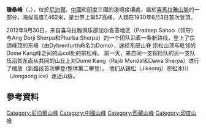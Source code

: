 {{Coord|27.8814|N|88.1357|E|display=title}}

'''瓊桑峰'''（{{lang-ne|जोङ्सोङ् हिमाल}}，{{lang-hi|जोंगसोंग पर्वत}}），位於[[尼泊爾|尼泊爾]]、[[中國|中國]]和[[印度|印度]]三國的邊境接壤處，屬於[[喜馬拉雅山脈|喜馬拉雅山脈]]的一部分，海拔高度7,462米，是世界上第57高峰，人類在1930年6月3日首次登頂。

2012年9月30日，来自喜马拉雅俱乐部加尔各答地区（Pradeep Sahoo（领导）与Ang Dorji Sherpa和Phurba Sherpa）的一个团队沿着一条新路线，登上了宗颂峰顶的东峰（由Dyhrenfurth命名为Domo），途经东部山脊 宗松山顶与毗邻的Dome Kang峰之间的山col处的宗松峰。 前一天，来自同一支探险队的另一支队伍沿其东面从共同的山丘上对Dome Kang（Rajib Mondal和Dawa Sherpa）进行了缩放（新路线首次攀登/整体第二攀登）。 他们从锡松（Jiksong）宗松冰川（Jongsong ice）走近山脉。

==參考資料==
{{cite web
 | url=http://encarta.msn.com/map_701589883/jongsong_peak.html
 | title=MSN Encarta map
 | accessdate=2008-06-03
 | archive-url=https://web.archive.org/web/20090505191750/http://encarta.msn.com/map_701589883/jongsong_peak.html
 | archive-date=2009-05-05
 | dead-url=yes
 }}

{{Nepal-geo-stub}}
{{China-geo-stub}}
{{India-geo-stub}}
[[Category:尼泊爾山峰|Category:尼泊爾山峰]]
[[Category:中國山峰|Category:中國山峰]]
[[Category:西藏山峰|Category:西藏山峰]]
[[Category:印度山峰|Category:印度山峰]]